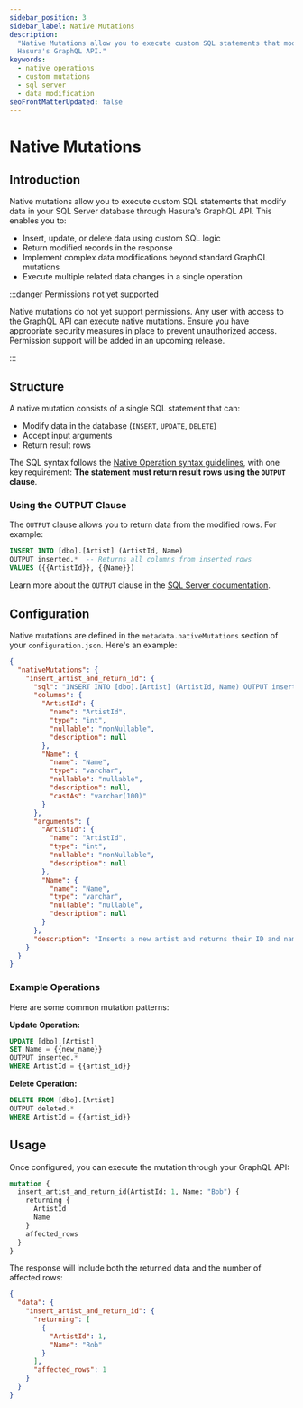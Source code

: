 ```yaml
---
sidebar_position: 3
sidebar_label: Native Mutations
description:
  "Native Mutations allow you to execute custom SQL statements that modify data in your SQL Server database through
  Hasura's GraphQL API."
keywords:
  - native operations
  - custom mutations
  - sql server
  - data modification
seoFrontMatterUpdated: false
---
```


# Native Mutations

## Introduction

Native mutations allow you to execute custom SQL statements that modify data in your SQL Server database through
Hasura's GraphQL API. This enables you to:

- Insert, update, or delete data using custom SQL logic
- Return modified records in the response
- Implement complex data modifications beyond standard GraphQL mutations
- Execute multiple related data changes in a single operation

:::danger Permissions not yet supported

Native mutations do not yet support permissions. Any user with access to the GraphQL API can execute native mutations.
Ensure you have appropriate security measures in place to prevent unauthorized access. Permission support will be added
in an upcoming release.

:::

## Structure

A native mutation consists of a single SQL statement that can:

- Modify data in the database (`INSERT`, `UPDATE`, `DELETE`)
- Accept input arguments
- Return result rows

The SQL syntax follows the
[Native Operation syntax guidelines](/reference/connectors/sqlserver/native-operations/syntax.mdx), with one key
requirement: **The statement must return result rows using the `OUTPUT` clause**.

### Using the OUTPUT Clause

The `OUTPUT` clause allows you to return data from the modified rows. For example:

```sql
INSERT INTO [dbo].[Artist] (ArtistId, Name)
OUTPUT inserted.*  -- Returns all columns from inserted rows
VALUES ({{ArtistId}}, {{Name}})
```

Learn more about the `OUTPUT` clause in the
[SQL Server documentation](https://learn.microsoft.com/en-us/sql/t-sql/queries/output-clause-transact-sql?view=sql-server-ver16).

## Configuration

Native mutations are defined in the `metadata.nativeMutations` section of your `configuration.json`. Here's an example:

```json
{
  "nativeMutations": {
    "insert_artist_and_return_id": {
      "sql": "INSERT INTO [dbo].[Artist] (ArtistId, Name) OUTPUT inserted.* VALUES ({{ArtistId}}, {{Name}})",
      "columns": {
        "ArtistId": {
          "name": "ArtistId",
          "type": "int",
          "nullable": "nonNullable",
          "description": null
        },
        "Name": {
          "name": "Name",
          "type": "varchar",
          "nullable": "nullable",
          "description": null,
          "castAs": "varchar(100)"
        }
      },
      "arguments": {
        "ArtistId": {
          "name": "ArtistId",
          "type": "int",
          "nullable": "nonNullable",
          "description": null
        },
        "Name": {
          "name": "Name",
          "type": "varchar",
          "nullable": "nullable",
          "description": null
        }
      },
      "description": "Inserts a new artist and returns their ID and name"
    }
  }
}
```

### Example Operations

Here are some common mutation patterns:

**Update Operation:**

```sql
UPDATE [dbo].[Artist]
SET Name = {{new_name}}
OUTPUT inserted.*
WHERE ArtistId = {{artist_id}}
```

**Delete Operation:**

```sql
DELETE FROM [dbo].[Artist]
OUTPUT deleted.*
WHERE ArtistId = {{artist_id}}
```

## Usage

Once configured, you can execute the mutation through your GraphQL API:

```graphql
mutation {
  insert_artist_and_return_id(ArtistId: 1, Name: "Bob") {
    returning {
      ArtistId
      Name
    }
    affected_rows
  }
}
```

The response will include both the returned data and the number of affected rows:

```json
{
  "data": {
    "insert_artist_and_return_id": {
      "returning": [
        {
          "ArtistId": 1,
          "Name": "Bob"
        }
      ],
      "affected_rows": 1
    }
  }
}
```
